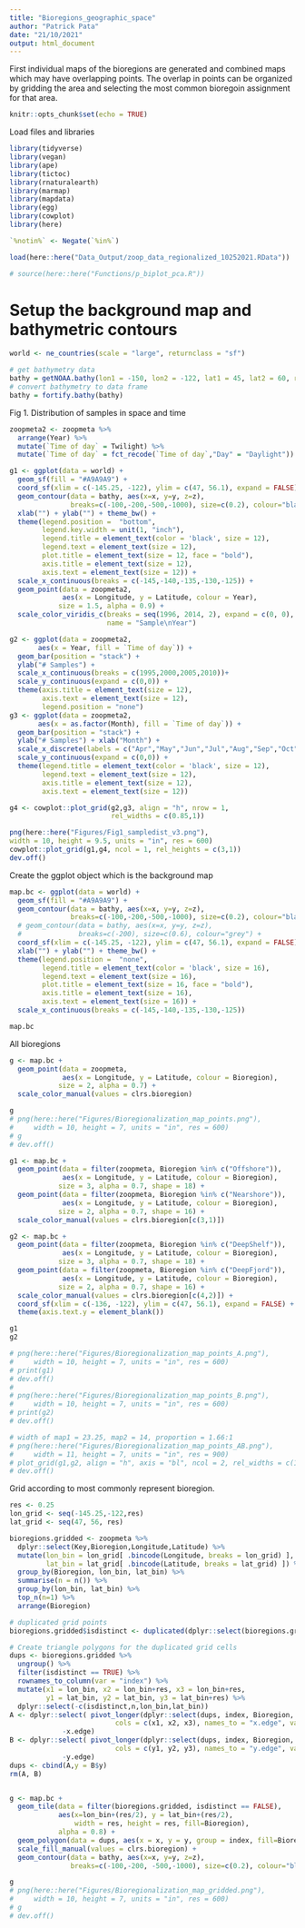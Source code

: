 ```yaml
---
title: "Bioregions_geographic_space"
author: "Patrick Pata"
date: "21/10/2021"
output: html_document
---
```


First individual maps of the bioregions are generated and combined maps which may have overlapping points. The overlap in points can be organized by gridding the area and selecting the most common bioregoin assignment for that area.

```r
knitr::opts_chunk$set(echo = TRUE)
```

Load files and libraries
```r
library(tidyverse)
library(vegan)
library(ape)
library(tictoc)
library(rnaturalearth)
library(marmap)
library(mapdata)
library(egg)
library(cowplot)
library(here)

`%notin%` <- Negate(`%in%`)

load(here::here("Data_Output/zoop_data_regionalized_10252021.RData"))

# source(here::here("Functions/p_biplot_pca.R"))


```

# Setup the background map and bathymetric contours
```r
world <- ne_countries(scale = "large", returnclass = "sf")

# get bathymetry data
bathy = getNOAA.bathy(lon1 = -150, lon2 = -122, lat1 = 45, lat2 = 60, resolution = 1)
# convert bathymetry to data frame
bathy = fortify.bathy(bathy)
```


Fig 1. Distribution of samples in space and time
```r
zoopmeta2 <- zoopmeta %>% 
  arrange(Year) %>% 
  mutate(`Time of day` = Twilight) %>% 
  mutate(`Time of day` = fct_recode(`Time of day`,"Day" = "Daylight"))

g1 <- ggplot(data = world) +
  geom_sf(fill = "#A9A9A9") + 
  coord_sf(xlim = c(-145.25, -122), ylim = c(47, 56.1), expand = FALSE) +
  geom_contour(data = bathy, aes(x=x, y=y, z=z), 
               breaks=c(-100,-200,-500,-1000), size=c(0.2), colour="black") +
  xlab("") + ylab("") + theme_bw() + 
  theme(legend.position =  "bottom", 
        legend.key.width = unit(1, "inch"),
        legend.title = element_text(color = 'black', size = 12),
        legend.text = element_text(size = 12), 
        plot.title = element_text(size = 12, face = "bold"),
        axis.title = element_text(size = 12), 
        axis.text = element_text(size = 12)) +
  scale_x_continuous(breaks = c(-145,-140,-135,-130,-125)) +
  geom_point(data = zoopmeta2, 
             aes(x = Longitude, y = Latitude, colour = Year), 
            size = 1.5, alpha = 0.9) +
  scale_color_viridis_c(breaks = seq(1996, 2014, 2), expand = c(0, 0), 
                        name = "Sample\nYear")

g2 <- ggplot(data = zoopmeta2,
       aes(x = Year, fill = `Time of day`)) +
  geom_bar(position = "stack") +
  ylab("# Samples") +
  scale_x_continuous(breaks = c(1995,2000,2005,2010))+ 
  scale_y_continuous(expand = c(0,0)) +
  theme(axis.title = element_text(size = 12), 
        axis.text = element_text(size = 12), 
        legend.position = "none") 
g3 <- ggplot(data = zoopmeta2,
       aes(x = as.factor(Month), fill = `Time of day`)) +
  geom_bar(position = "stack") +
  ylab("# Samples") + xlab("Month") +
  scale_x_discrete(labels = c("Apr","May","Jun","Jul","Aug","Sep","Oct")) +
  scale_y_continuous(expand = c(0,0)) +
  theme(legend.title = element_text(color = 'black', size = 12),
        legend.text = element_text(size = 12), 
        axis.title = element_text(size = 12), 
        axis.text = element_text(size = 12)) 

g4 <- cowplot::plot_grid(g2,g3, align = "h", nrow = 1, 
                         rel_widths = c(0.85,1))

png(here::here("Figures/Fig1_sampledist_v3.png"),
width = 10, height = 9.5, units = "in", res = 600)
cowplot::plot_grid(g1,g4, ncol = 1, rel_heights = c(3,1))
dev.off()
```


Create the ggplot object which is the background map
```r
map.bc <- ggplot(data = world) +
  geom_sf(fill = "#A9A9A9") + 
  geom_contour(data = bathy, aes(x=x, y=y, z=z), 
               breaks=c(-100,-200,-500,-1000), size=c(0.2), colour="black") +
  # geom_contour(data = bathy, aes(x=x, y=y, z=z),
  #              breaks=c(-200), size=c(0.6), colour="grey") +
  coord_sf(xlim = c(-145.25, -122), ylim = c(47, 56.1), expand = FALSE) +
  xlab("") + ylab("") + theme_bw() + 
  theme(legend.position =  "none", 
        legend.title = element_text(color = 'black', size = 16),
        legend.text = element_text(size = 16), 
        plot.title = element_text(size = 16, face = "bold"),
        axis.title = element_text(size = 16), 
        axis.text = element_text(size = 16)) +
  scale_x_continuous(breaks = c(-145,-140,-135,-130,-125))

map.bc
```

All bioregions
```r
g <- map.bc +
  geom_point(data = zoopmeta, 
             aes(x = Longitude, y = Latitude, colour = Bioregion), 
            size = 2, alpha = 0.7) +
  scale_color_manual(values = clrs.bioregion)

g
# png(here::here("Figures/Bioregionalization_map_points.png"),
#     width = 10, height = 7, units = "in", res = 600)
# g
# dev.off()
```


```r
g1 <- map.bc +
  geom_point(data = filter(zoopmeta, Bioregion %in% c("Offshore")), 
             aes(x = Longitude, y = Latitude, colour = Bioregion), 
            size = 3, alpha = 0.7, shape = 18) +
  geom_point(data = filter(zoopmeta, Bioregion %in% c("Nearshore")), 
             aes(x = Longitude, y = Latitude, colour = Bioregion), 
            size = 2, alpha = 0.7, shape = 16) +
  scale_color_manual(values = clrs.bioregion[c(3,1)])

g2 <- map.bc +
  geom_point(data = filter(zoopmeta, Bioregion %in% c("DeepShelf")), 
             aes(x = Longitude, y = Latitude, colour = Bioregion), 
            size = 3, alpha = 0.7, shape = 18) +
  geom_point(data = filter(zoopmeta, Bioregion %in% c("DeepFjord")), 
             aes(x = Longitude, y = Latitude, colour = Bioregion), 
            size = 2, alpha = 0.7, shape = 16) +
  scale_color_manual(values = clrs.bioregion[c(4,2)]) +
  coord_sf(xlim = c(-136, -122), ylim = c(47, 56.1), expand = FALSE) +
  theme(axis.text.y = element_blank())

g1
g2

# png(here::here("Figures/Bioregionalization_map_points_A.png"),
#     width = 10, height = 7, units = "in", res = 600)
# print(g1)
# dev.off()
# 
# png(here::here("Figures/Bioregionalization_map_points_B.png"),
#     width = 10, height = 7, units = "in", res = 600)
# print(g2)
# dev.off()

# width of map1 = 23.25, map2 = 14, proportion = 1.66:1
# png(here::here("Figures/Bioregionalization_map_points_AB.png"),
#     width = 11, height = 7, units = "in", res = 900)
# plot_grid(g1,g2, align = "h", axis = "bl", ncol = 2, rel_widths = c(1.66,1))
# dev.off()
```


Grid according to most commonly represent bioregion.
```r
res <- 0.25
lon_grid <- seq(-145.25,-122,res)
lat_grid <- seq(47, 56, res)

bioregions.gridded <- zoopmeta %>% 
  dplyr::select(Key,Bioregion,Longitude,Latitude) %>% 
  mutate(lon_bin = lon_grid[ .bincode(Longitude, breaks = lon_grid) ], 
         lat_bin = lat_grid[ .bincode(Latitude, breaks = lat_grid) ]) %>% 
  group_by(Bioregion, lon_bin, lat_bin) %>% 
  summarise(n = n()) %>% 
  group_by(lon_bin, lat_bin) %>% 
  top_n(n=1) %>% 
  arrange(Bioregion)

# duplicated grid points
bioregions.gridded$isdistinct <- duplicated(dplyr::select(bioregions.gridded, lon_bin, lat_bin))

# Create triangle polygons for the duplicated grid cells
dups <- bioregions.gridded %>% 
  ungroup() %>% 
  filter(isdistinct == TRUE) %>% 
  rownames_to_column(var = "index") %>% 
  mutate(x1 = lon_bin, x2 = lon_bin+res, x3 = lon_bin+res,
         y1 = lat_bin, y2 = lat_bin, y3 = lat_bin+res) %>% 
  dplyr::select(-c(isdistinct,n,lon_bin,lat_bin))
A <- dplyr::select( pivot_longer(dplyr::select(dups, index, Bioregion, x1, x2, x3), 
                          cols = c(x1, x2, x3), names_to = "x.edge", values_to = "x"),
             -x.edge)
B <- dplyr::select( pivot_longer(dplyr::select(dups, index, Bioregion, y1, y2, y3), 
                          cols = c(y1, y2, y3), names_to = "y.edge", values_to = "y"), 
             -y.edge)
dups <- cbind(A,y = B$y)
rm(A, B)


g <- map.bc +
  geom_tile(data = filter(bioregions.gridded, isdistinct == FALSE),
            aes(x=lon_bin+(res/2), y = lat_bin+(res/2),
                width = res, height = res, fill=Bioregion),
            alpha = 0.8) +
  geom_polygon(data = dups, aes(x = x, y = y, group = index, fill=Bioregion)) +
  scale_fill_manual(values = clrs.bioregion) + 
  geom_contour(data = bathy, aes(x=x, y=y, z=z), 
               breaks=c(-100,-200, -500,-1000), size=c(0.2), colour="black") 

g
# png(here::here("Figures/Bioregionalization_map_gridded.png"),
#     width = 10, height = 7, units = "in", res = 600)
# g
# dev.off()

```



